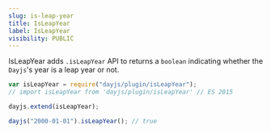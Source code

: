 ```yaml
---
slug: is-leap-year
title: IsLeapYear
label: IsLeapYear
visibility: PUBLIC
---
```


IsLeapYear adds `.isLeapYear` API to returns a `boolean` indicating whether the `Dayjs`'s year is a leap year or not.

```javascript
var isLeapYear = require("dayjs/plugin/isLeapYear");
// import isLeapYear from 'dayjs/plugin/isLeapYear' // ES 2015

dayjs.extend(isLeapYear);

dayjs("2000-01-01").isLeapYear(); // true
```
